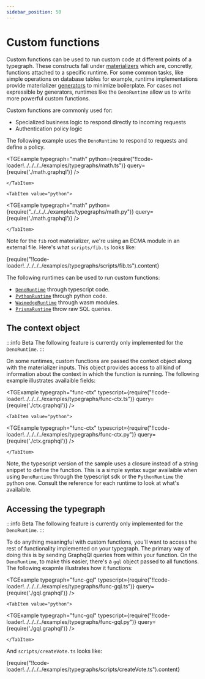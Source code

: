 ```yaml
---
sidebar_position: 50
---
```



# Custom functions

Custom functions can be used to run custom code at different points of a typegraph. 
These constructs fall under [materializers](/docs/concepts/mental-model#Materializers) which are, concretly, functions attached to a specific runtime.
For some common tasks, like simple operations on database tables for example, runtime implementations provide materializer [generators](/docs/reference/runtimes/prisma#Generators) to minimize boilerplate.
For cases not expressible by generators, runtimes like the `DenoRuntime` allow us to write more powerful custom functions.

Custom functions are commonly used for:

- Specialized business logic to respond directly to incoming requests
- Authentication policy logic

The following example uses the `DenoRuntime` to respond to requests and define a policy.

<SDKTabs>
    <TabItem value="typescript">

<TGExample 
  typegraph="math"
  python={require("!!code-loader!../../../../examples/typegraphs/math.ts")}
  query={require('./math.graphql')}
  />

    </TabItem>

    <TabItem value="python">
  
<TGExample 
  typegraph="math"
  python={require("../../../../examples/typegraphs/math.py")}
  query={require('./math.graphql')}
  />

    </TabItem>
</SDKTabs>

Note for the `fib` root materializer, we're using an ECMA module in an external file.
Here's what `scripts/fib.ts` looks like:

<CodeBlock language="typescript">
  {require("!!code-loader!../../../../examples/typegraphs/scripts/fib.ts").content}
</CodeBlock>

The following runtimes can be used to run custom functions:
- [`DenoRuntime`](/docs/reference/runtimes/deno/) through typescript code.
- [`PythonRuntime`](/docs/reference/runtimes/python/) through python code.
- [`WasmedgeRuntime`](/docs/reference/runtimes/wasmedge/) through wasm modules.
- [`PrismaRuntime`](/docs/reference/runtimes/prisma/) throw raw SQL queries.

## The context object

:::info Beta
The following feature is currently only implemented for the `DenoRuntime`.
:::

On some runtimes, custom functions are passed the context object along with the materializer inputs.
This object provides access to all kind of information about the context in which the function is running.
The following example illustrates availaible fields:

<SDKTabs>
    <TabItem value="typescript">

<TGExample 
  typegraph="func-ctx"
  typescript={require("!!code-loader!../../../../examples/typegraphs/func-ctx.ts")}
  query={require('./ctx.graphql')}
  />
    </TabItem>

    <TabItem value="python">
  
<TGExample 
  typegraph="func-ctx"
  typescript={require("!!code-loader!../../../../examples/typegraphs/func-ctx.py")}
  query={require('./ctx.graphql')}
  />

    </TabItem>
</SDKTabs>

Note, the typescript version of the sample uses a closure instead of a string snippet to define the function.
This is a simple syntax sugar availaible when using `DenoRuntime` through the typescript sdk or the `PythonRuntime` the python one.
Consult the reference for each runtime to look at what's availaible.

## Accessing the typegraph

:::info Beta
The following feature is currently only implemented for the `DenoRuntime`.
:::

To do anything meaningful with custom functions, you'll want to access the rest of functionality implemented on your typegraph.
The primary way of doing this is by sending GraphqQl queries from within your function.
On the `DenoRuntime`, to make this easier, there's a `gql` object passed to all functions.
The following exapmle illustrates how it functions:

<SDKTabs>
    <TabItem value="typescript">

<TGExample 
  typegraph="func-gql"
  typescript={require("!!code-loader!../../../../examples/typegraphs/func-gql.ts")}
  query={require('./gql.graphql')}
  />
    </TabItem>

    <TabItem value="python">
  
<TGExample 
  typegraph="func-gql"
  typescript={require("!!code-loader!../../../../examples/typegraphs/func-gql.py")}
  query={require('./gql.graphql')}
  />

    </TabItem>
</SDKTabs>

And `scripts/createVote.ts` looks like:

<CodeBlock language="typescript">
  {require("!!code-loader!../../../../examples/typegraphs/scripts/createVote.ts").content}
</CodeBlock>
